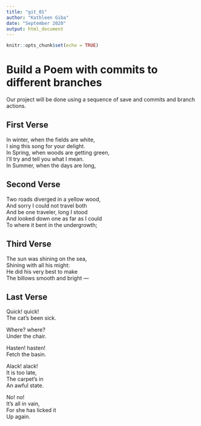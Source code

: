 ```yaml
---
title: "git_01"
author: "Kathleen Giba"
date: "September 2020"
output: html_document
---
```


```r
knitr::opts_chunk$set(echo = TRUE)
```
# Build a Poem with commits to different branches
Our project will be done using a sequence of save and commits and branch actions.
<!-- Do not modify or change any text in "!--" bracketed areas such as this --- these are instructions to
you, if you change any of this the git program will notice it and compromise your git merging strategy !-->

## First Verse 
<!--Put the first five lines of a poem by Lewis Carrol in this section!-->
  In winter, when the fields are white,  
I sing this song for your delight.  
In Spring, when woods are getting green,  
I’ll try and tell you what I mean.  
In Summer, when the days are long,  



## Second Verse
<!--Put the first five lines of a poem by Robert Frost here!-->

Two roads diverged in a yellow wood,  
And sorry I could not travel both  
And be one traveler, long I stood  
And looked down one as far as I could  
To where it bent in the undergrowth;  



## Third Verse
<!--Put the first two verses of The Walrus and the Carpenter here!-->

The sun was shining on the sea,  
Shining with all his might:  
He did his very best to make  
The billows smooth and bright —  


## Last Verse
<!--Put a short poem of your choice 8-20 lines,here!-->

Quick!   quick!  
    The cat's been sick.  

Where?   where?  
    Under the chair.  

Hasten!   hasten!  
    Fetch the basin.  

Alack!   alack!  
    It is too late,  
The carpet's in  
    An awful state.  

No!   no!  
    It's all in vain,  
For she has licked it  
    Up again.  
    